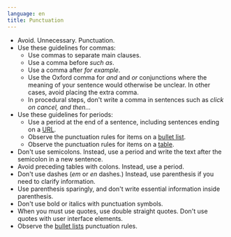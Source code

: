 ```yaml
---
language: en
title: Punctuation
---
```


- Avoid. Unnecessary. Punctuation.
- Use these guidelines for commas:
    - Use commas to separate main clauses.
    - Use a comma before *such as*.
    - Use a comma after *for example*.
    - Use the Oxford comma for *and* and *or* conjunctions where the meaning of your sentence would otherwise be unclear. In other cases, avoid placing the extra comma.
    - In procedural steps, don't write a comma in sentences such as *click on cancel, and then...*
- Use these guidelines for periods:
    - Use a period at the end of a sentence, including sentences ending on a [URL](./links.mdx).
    - Observe the punctuation rules for items on a [bullet list](./bullet-lists.mdx).
    - Observe the punctuation rules for items on a [table](./tables.mdx).
- Don't use semicolons. Instead, use a period and write the text after the semicolon in a new sentence.
- Avoid preceding tables with colons. Instead, use a period.
- Don't use dashes (_em_ or _en_ dashes.) Instead, use parenthesis if you need to clarify information.
- Use parenthesis sparingly, and don't write essential information inside parenthesis.
- Don't use bold or italics with punctuation symbols.
- When you must use quotes, use double straight quotes. Don't use quotes with user interface elements.
- Observe the [bullet lists](./bullet-lists.mdx) punctuation rules.
